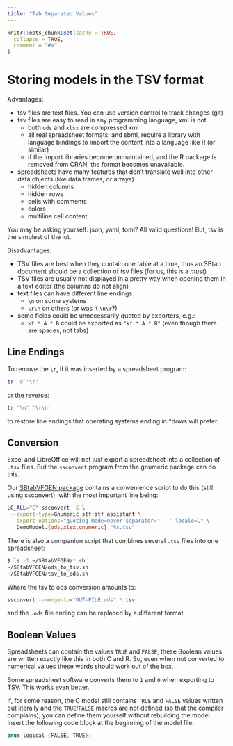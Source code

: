 ```yaml
---
title: "Tab Separated Values"
---
```


```r
knitr::opts_chunk$set(cache = TRUE,
  collapse = TRUE,
  comment = "#>"
)
```

# Storing models in the TSV format

Advantages:

- tsv files are text files. You can use version control to track
  changes (git)
- tsv files are easy to read in any programming language, xml is not
    + both `ods` and `xlsx` are compressed xml
    + all real spreadsheet formats, and sbml, require a library with
      language bindings to import the content into a language like R
      (or similar)
    + if the import libraries become unmaintained, and the R package is
      removed from CRAN, the format becomes unavailable.
- spreadsheets have many features that don't translate well into other
  data objects (like data frames, or arrays)
    + hidden columns
    + hidden rows
    + cells with comments
    + colors
    + multiline cell content

You may be asking yourself: json, yaml, toml? All valid questions!
But, tsv is the simplest of the lot.

Disadvantages:

- TSV files are best when they contain one table at a time, thus an
  SBtab document should be a collection of tsv files (for us, this is
  a *must*)
- TSV files are usually not displayed in a pretty way when opening
  them in a text editor (the columns do not align)
- text files can have different line endings
   + `\n` on some systems
   + `\r\n` on others (or was it `\n\r`?)
- some fields could be unnecessarily quoted by exporters, e.g.:
    + `kf * A * B` could be exported as `"kf * A * B"` (even though
      there are spaces, not tabs)

## Line Endings

To remove the `\r`, if it was inserted by a spreadsheet program:

```sh
tr -d '\r'
```

or the reverse:

```sh
tr '\n' '\r\n'
```

to restore line endings that operating systems ending in *dows will prefer.

## Conversion

Excel and LibreOffice will not just export a spreadsheet into a
collection of `.tsv` files. But the `ssconvert` program from the
gnumeric package can do this.

Our [SBtabVFGEN package](https://www.github.com/icpm-kth/SBtabVFGEN)
contains a convenience script to do this (still using ssconvert), with
the most important line being:

```sh
LC_ALL="C" ssconvert -S \
 --export-type=Gnumeric_stf:stf_assistant \
 --export-options="quoting-mode=never separator='	' locale=C" \
   DemoModel.{ods,xlsx,gnumeric} "%s.tsv"
```

There is also a companion script that combines several `.tsv` files
into one spreadsheet:

```sh
$ ls -1 ~/SBtabVFGEN/*.sh
~/SBtabVFGEN/ods_to_tsv.sh
~/SBtabVFGEN/tsv_to_ods.sh
```

Where the tsv to ods conversion amounts to:

```sh
ssconvert --merge-to="OUT-FILE.ods" *.tsv
```

and the `.ods` file ending can be replaced by a different format.

## Boolean Values

Spreadsheets can contain the values `TRUE` and `FALSE`, these Boolean
values are written exactly like this in both C and R. So, even when
not converted to numerical values these words should work out of the
box.

Some spreadsheet software converts them to `1` and `0` when exporting
to TSV. This works even better.

If, for some reason, the C model still contains `TRUE` and `FALSE`
values written out literally and the `TRUE`/`FALSE` macros are not
defined (so that the compiler complains), you can define them yourself
without rebuilding the model.  Insert the following code block at the
beginning of the model file:

```c
enum logical {FALSE, TRUE};
```


